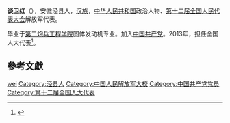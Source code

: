 '''谈卫红'''（{{bd|1971年||}}），安徽泾县人，[[汉族|汉族]]，[[中华人民共和国|中华人民共和国]]政治人物、[[第十二届全国人民代表大会|第十二届全国人民代表大会]]解放军代表。

毕业于[[第二炮兵工程学院|第二炮兵工程学院]]固体发动机专业。加入[[中国共产党|中国共产党]]。2013年，担任全国人大代表<ref>{{cite news|title=全国人大代表信息-谈卫红|url= http://210.82.31.1:8084/delegate/viewDelegate.action?dbid=122943|accessdate=2013-04-05|newspaper=全国人大网}}{{Dead link|date=2020年1月 |bot=InternetArchiveBot |fix-attempted=yes }}</ref>。

==參考文獻==
{{reflist}}
{{中国军事人物小作品}}
{{DEFAULTSORT:tan weihong}}
[[Category:谈姓|wei]]
[[Category:泾县人|Category:泾县人]]
[[Category:中国人民解放军大校|Category:中国人民解放军大校]]
[[Category:中国共产党党员|Category:中国共产党党员]]
[[Category:第十二届全国人大代表|Category:第十二届全国人大代表]]